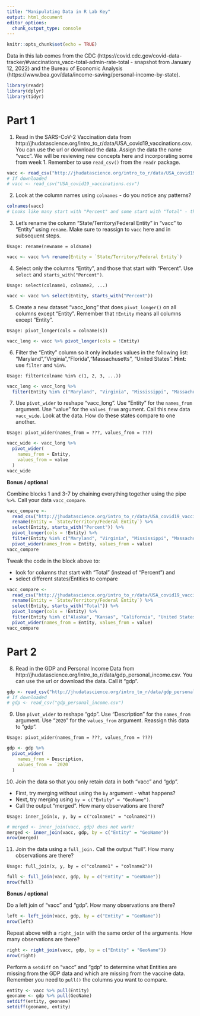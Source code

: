 ```yaml
---
title: "Manipulating Data in R Lab Key"
output: html_document
editor_options: 
  chunk_output_type: console
---
```


```r
knitr::opts_chunk$set(echo = TRUE)
```

Data in this lab comes from the CDC (https://covid.cdc.gov/covid-data-tracker/#vaccinations_vacc-total-admin-rate-total - snapshot from January 12, 2022) and the Bureau of Economic Analysis (https://www.bea.gov/data/income-saving/personal-income-by-state).

```r
library(readr)
library(dplyr)
library(tidyr)
```

# Part 1

1. Read in the SARS-CoV-2 Vaccination data from http://jhudatascience.org/intro_to_r/data/USA_covid19_vaccinations.csv. You can use the url or download the data. Assign the data the name "vacc". We will be reviewing new concepts here and incorporating some from week 1. Remember to use `read_csv()` from the `readr` package.

```r
vacc <- read_csv("http://jhudatascience.org/intro_to_r/data/USA_covid19_vaccinations.csv")
# If downloaded
# vacc <- read_csv("USA_covid19_vaccinations.csv")
```

2. Look at the column names using `colnames` - do you notice any patterns?

```r
colnames(vacc)
# Looks like many start with "Percent" and some start with "Total" - this indicates there are different units of measure for these different variables!
```

3. Let's rename the column "State/Territory/Federal Entity" in "vacc" to "Entity" using `rename`. Make sure to reassign to `vacc` here and in subsequent steps.

```
Usage: rename(newname = oldname)
```

```r
vacc <- vacc %>% rename(Entity = `State/Territory/Federal Entity`)
```

4. Select only the columns "Entity", and those that start with "Percent". Use `select` and `starts_with("Percent")`. 

```
Usage: select(colname1, colname2, ...)
```

```r
vacc <- vacc %>% select(Entity, starts_with("Percent"))
```

5. Create a new dataset "vacc_long" that does `pivot_longer()` on all columns except "Entity". Remember that `!Entity` means all columns except "Entity".

```
Usage: pivot_longer(cols = colname(s))
```

```r
vacc_long <- vacc %>% pivot_longer(cols = !Entity)
```

6. Filter the "Entity" column so it only includes values in the following list: "Maryland","Virginia","Florida","Massachusetts", "United States". **Hint**: use `filter` and `%in%`.

```
Usage: filter(colname %in% c(1, 2, 3, ...))
```

```r
vacc_long <- vacc_long %>%
  filter(Entity %in% c("Maryland", "Virginia", "Mississippi", "Massachusetts", "United States"))
```

7. Use `pivot_wider` to reshape "vacc_long". Use "Entity" for the `names_from` argument. Use "value" for the `values_from` argument. Call this new data `vacc_wide`. Look at the data. How do these states compare to one another.

```
Usage: pivot_wider(names_from = ???, values_from = ???)
```

```r
vacc_wide <- vacc_long %>%
  pivot_wider(
    names_from = Entity,
    values_from = value
  )
vacc_wide
```

**Bonus / optional**

Combine blocks 1 and 3-7 by chaining everything together using the pipe ` %>% `. Call your data `vacc_compare`.

```r
vacc_compare <-
  read_csv("http://jhudatascience.org/intro_to_r/data/USA_covid19_vaccinations.csv") %>%
  rename(Entity = `State/Territory/Federal Entity`) %>%
  select(Entity, starts_with("Percent")) %>%
  pivot_longer(cols = !Entity) %>%
  filter(Entity %in% c("Maryland", "Virginia", "Mississippi", "Massachusetts", "United States")) %>%
  pivot_wider(names_from = Entity, values_from = value)
vacc_compare
```

Tweak the code in the block above to:

- look for columns that start with "Total" (instead of "Percent") and 
- select different states/Entities to compare

```r
vacc_compare <-
  read_csv("http://jhudatascience.org/intro_to_r/data/USA_covid19_vaccinations.csv") %>%
  rename(Entity = `State/Territory/Federal Entity`) %>%
  select(Entity, starts_with("Total")) %>%
  pivot_longer(cols = !Entity) %>%
  filter(Entity %in% c("Alaska", "Kansas", "California", "United States")) %>%
  pivot_wider(names_from = Entity, values_from = value)
vacc_compare
```


# Part 2

8. Read in the GDP and Personal Income Data from http://jhudatascience.org/intro_to_r/data/gdp_personal_income.csv. You can use the url or download the data. Call it "gdp". 

```r
gdp <- read_csv("http://jhudatascience.org/intro_to_r/data/gdp_personal_income.csv")
# If downloaded
# gdp <- read_csv("gdp_personal_income.csv")
```

9. Use `pivot_wider` to reshape "gdp". Use "Description" for the `names_from` argument. Use "`2020`" for the `values_from` argument. Reassign this data to "gdp".

```
Usage: pivot_wider(names_from = ???, values_from = ???)
```

```r
gdp <- gdp %>%
  pivot_wider(
    names_from = Description,
    values_from = `2020`
  )
```

10. Join the data so that you only retain data in both "vacc" and "gdp". 

- First, try merging without using the `by` argument - what happens? 
- Next, try merging using `by = c("Entity" = "GeoName")`. 
- Call the output "merged". How many observations are there?

```
Usage: inner_join(x, y, by = c("colname1" = "colname2"))
```

```r
# merged <- inner_join(vacc, gdp) does not work!
merged <- inner_join(vacc, gdp, by = c("Entity" = "GeoName"))
nrow(merged)
```

11. Join the data using a `full_join.` Call the output "full". How many observations are there?

```
Usage: full_join(x, y, by = c("colname1" = "colname2"))
```

```r
full <- full_join(vacc, gdp, by = c("Entity" = "GeoName"))
nrow(full)
```

**Bonus / optional**

Do a left join of "vacc" and "gdp". How many observations are there?

```r
left <- left_join(vacc, gdp, by = c("Entity" = "GeoName"))
nrow(left)
```

Repeat above with a `right_join` with the same order of the arguments. How many observations are there?

```r
right <- right_join(vacc, gdp, by = c("Entity" = "GeoName"))
nrow(right)
```

Perform a `setdiff` on "vacc" and "gdp" to determine what Entities are missing from the GDP data and which are missing from the vaccine data. Remember you need to `pull()` the columns you want to compare.

```r
entity <- vacc %>% pull(Entity)
geoname <- gdp %>% pull(GeoName)
setdiff(entity, geoname)
setdiff(geoname, entity)
```
